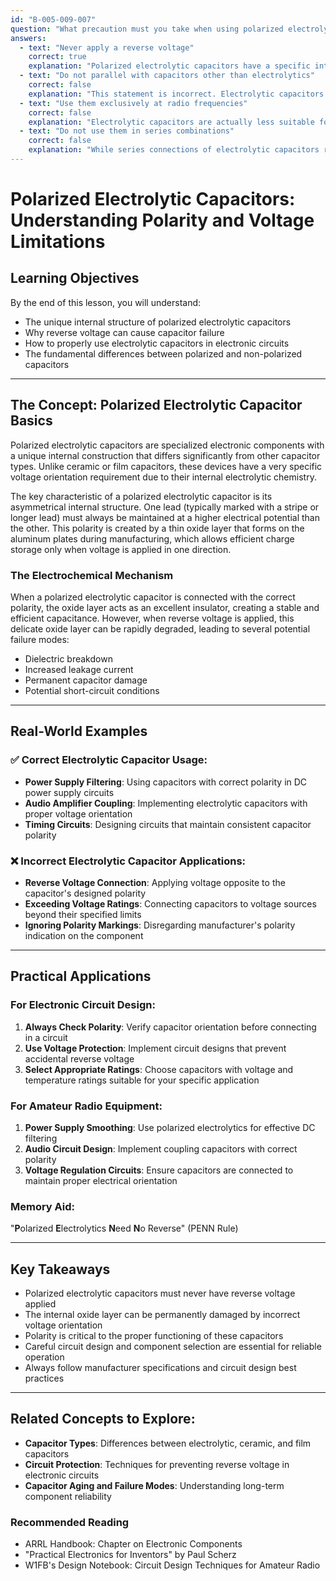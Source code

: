 ```yaml
---
id: "B-005-009-007"
question: "What precaution must you take when using polarized electrolytic capacitors?"
answers:
  - text: "Never apply a reverse voltage"
    correct: true
    explanation: "Polarized electrolytic capacitors have a specific internal structure that allows current flow in only one direction. Applying reverse voltage can cause permanent damage to the capacitor's dielectric layer, leading to electrical breakdown, leakage current, and potentially catastrophic failure. The capacitor's internal chemical composition is designed to work effectively only when voltage is applied with the correct polarity."
  - text: "Do not parallel with capacitors other than electrolytics"
    correct: false
    explanation: "This statement is incorrect. Electrolytic capacitors can be paralleled with other types of capacitors, provided proper design considerations are followed. The key concern with electrolytic capacitors is their polarity, not their ability to be used in parallel with other capacitor types."
  - text: "Use them exclusively at radio frequencies"
    correct: false
    explanation: "Electrolytic capacitors are actually less suitable for radio frequencies due to their high internal resistance and poor high-frequency performance. They are primarily used in low-frequency and DC applications like power supply filtering, audio circuits, and power supply smoothing."
  - text: "Do not use them in series combinations"
    correct: false
    explanation: "While series connections of electrolytic capacitors require careful design, they are not categorically prohibited. When connecting electrolytic capacitors in series, special precautions must be taken to ensure voltage is equally distributed across the capacitors, but it is possible to do so with proper circuit design."
---
```


# Polarized Electrolytic Capacitors: Understanding Polarity and Voltage Limitations

## Learning Objectives
By the end of this lesson, you will understand:
- The unique internal structure of polarized electrolytic capacitors
- Why reverse voltage can cause capacitor failure
- How to properly use electrolytic capacitors in electronic circuits
- The fundamental differences between polarized and non-polarized capacitors

---

## The Concept: Polarized Electrolytic Capacitor Basics

Polarized electrolytic capacitors are specialized electronic components with a unique internal construction that differs significantly from other capacitor types. Unlike ceramic or film capacitors, these devices have a very specific voltage orientation requirement due to their internal electrolytic chemistry.

The key characteristic of a polarized electrolytic capacitor is its asymmetrical internal structure. One lead (typically marked with a stripe or longer lead) must always be maintained at a higher electrical potential than the other. This polarity is created by a thin oxide layer that forms on the aluminum plates during manufacturing, which allows efficient charge storage only when voltage is applied in one direction.

### The Electrochemical Mechanism

When a polarized electrolytic capacitor is connected with the correct polarity, the oxide layer acts as an excellent insulator, creating a stable and efficient capacitance. However, when reverse voltage is applied, this delicate oxide layer can be rapidly degraded, leading to several potential failure modes:
- Dielectric breakdown
- Increased leakage current
- Permanent capacitor damage
- Potential short-circuit conditions

---

## Real-World Examples

### ✅ Correct Electrolytic Capacitor Usage:
- **Power Supply Filtering**: Using capacitors with correct polarity in DC power supply circuits
- **Audio Amplifier Coupling**: Implementing electrolytic capacitors with proper voltage orientation
- **Timing Circuits**: Designing circuits that maintain consistent capacitor polarity

### ❌ Incorrect Electrolytic Capacitor Applications:
- **Reverse Voltage Connection**: Applying voltage opposite to the capacitor's designed polarity
- **Exceeding Voltage Ratings**: Connecting capacitors to voltage sources beyond their specified limits
- **Ignoring Polarity Markings**: Disregarding manufacturer's polarity indication on the component

---

## Practical Applications

### For Electronic Circuit Design:
1. **Always Check Polarity**: Verify capacitor orientation before connecting in a circuit
2. **Use Voltage Protection**: Implement circuit designs that prevent accidental reverse voltage
3. **Select Appropriate Ratings**: Choose capacitors with voltage and temperature ratings suitable for your specific application

### For Amateur Radio Equipment:
1. **Power Supply Smoothing**: Use polarized electrolytics for effective DC filtering
2. **Audio Circuit Design**: Implement coupling capacitors with correct polarity
3. **Voltage Regulation Circuits**: Ensure capacitors are connected to maintain proper electrical orientation

### Memory Aid:
"**P**olarized **E**lectrolytics **N**eed **N**o Reverse" (PENN Rule)

---

## Key Takeaways

- Polarized electrolytic capacitors must never have reverse voltage applied
- The internal oxide layer can be permanently damaged by incorrect voltage orientation
- Polarity is critical to the proper functioning of these capacitors
- Careful circuit design and component selection are essential for reliable operation
- Always follow manufacturer specifications and circuit design best practices

---

## Related Concepts to Explore:
- **Capacitor Types**: Differences between electrolytic, ceramic, and film capacitors
- **Circuit Protection**: Techniques for preventing reverse voltage in electronic circuits
- **Capacitor Aging and Failure Modes**: Understanding long-term component reliability

### Recommended Reading
- ARRL Handbook: Chapter on Electronic Components
- "Practical Electronics for Inventors" by Paul Scherz
- W1FB's Design Notebook: Circuit Design Techniques for Amateur Radio